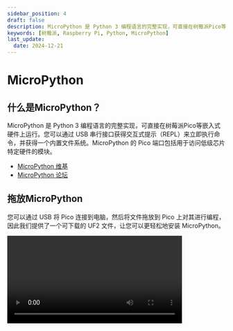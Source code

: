 ```yaml
---
sidebar_position: 4
draft: false
description: MicroPython 是 Python 3 编程语言的完整实现，可直接在树莓派Pico等嵌入式硬件上运行。您可以通过 USB 串行接口获得交互式提示（REPL）来立即执行命令，并获得一个内置文件系统。MicroPython 的 Pico 端口包括用于访问低级芯片特定硬件的模块。
keywords: [树莓派, Raspberry Pi, Python, MicroPython]
last_update: 
  date: 2024-12-21
---
```


# MicroPython

## 什么是MicroPython？
MicroPython 是 Python 3 编程语言的完整实现，可直接在树莓派Pico等嵌入式硬件上运行。您可以通过 USB 串行接口获得交互式提示（REPL）来立即执行命令，并获得一个内置文件系统。MicroPython 的 Pico 端口包括用于访问低级芯片特定硬件的模块。
- [MicroPython 维基](https://github.com/micropython/micropython/wiki)
- [MicroPython 论坛](https://forum.micropython.org/)

## 拖放MicroPython
您可以通过 USB 将 Pico 连接到电脑，然后将文件拖放到 Pico 上对其进行编程，因此我们提供了一个可下载的 UF2 文件，让您可以更轻松地安装 MicroPython。

<video controls src="/img/microcontrollers/micropython/MicroPython.webm" alt="MicroPython" width="80%" />

为你的电路板下载正确的 MicroPython UF2 文件：

* [Pico](https://micropython.org/download/rp2-pico/rp2-pico-latest.uf2)
* [Pico W](https://micropython.org/download/rp2-pico-w/rp2-pico-w-latest.uf2)
* [Pico 2](https://micropython.org/download/RPI_PICO2/RPI_PICO2-latest.uf2)
* [Pico 2 W](https://downloads.raspberrypi.com/micropython/mp_firmware_unofficial_latest.uf2)

有关使用 C/C++ 或 MicroPython 在 Raspberry Pi Pico W 系列设备上使用 Wi-Fi 和蓝牙的更多信息，请参阅 [使用 Raspberry Pi Pico W 系列连接到互联网](https://datasheets.raspberrypi.com/picow/connecting-to-the-internet-with-pico-w.pdf)。

有关 [支持的蓝牙协议和配置文件](https://github.com/bluekitchen/btstack#supported-protocols-and-profiles) 的更多信息，请参阅 Blue Kitchen [BTStack](https://github.com/bluekitchen/btstack) Github 代码库。

:::tip
[MicroPython 下载页面](https://micropython.org/download/) 上有其他基于 RP2040 和 RP2350 的板的 MicroPython 分发版。
:::

要对设备进行编程，请按照以下步骤操作：

1. 用 USB 电缆将 Pico 与电脑连接时，按住 BOOTSEL 按钮。当 Pico 显示为名为 RPI-RP2 的大容量存储设备时，松开 BOOTSEL 按钮。
2. 将 MicroPython UF2 文件拖放到 RPI-RP2 卷上。Pico 将重新启动。现在您正在运行 MicroPython。
3. 通过 USB 串口访问 REPL。

[《树莓派 Pico 系列 Python SDK》](https://datasheets.raspberrypi.com/pico/raspberry-pi-pico-python-sdk.pdf) 一书包含连接 Pico 并使用命令行和 [Thonny](https://thonny.org/) IDE 在 MicroPython 中编程的分步说明。

## 在哪里可以找到文档？
有关 RP2040 的 MicroPython 移植信息，请访问；

[树莓派Pico Python SDK](https://datasheets.raspberrypi.com/pico/raspberry-pi-pico-python-sdk.pdf)<br />
&emsp;&emsp;用于 RP2040 微控制器的 MicroPython 环境

[使用树莓派Pico W 连接互联网](https://datasheets.raspberrypi.com/picow/connecting-to-the-internet-with-pico-w.pdf)<br />
&emsp;&emsp;使用 C/C++ 或 MicroPython 让 树莓派 Pico W 上网

[RP2快速参考](https://docs.micropython.org/en/latest/rp2/quickref.html)<br />
&emsp;&emsp;有关 MicroPython RP2040 移植的官方文档

[RP2库](https://docs.micropython.org/en/latest/library/rp2.html)<br />
&emsp;&emsp;有关 MicroPython 中 rp2 模块的官方文档

## 我在哪个硬件上运行？

对于用 MicroPython 编写的软件，没有直接的方法可以通过查看硬件来确定它是运行在树莓派 Pico还是Pico W上。不过，您可以通过查看特定 MicroPython 固件中是否包含网络功能来间接判断：

```py
import network
if hasattr(network, "WLAN"):
   # 电路板具有 WLAN 功能
```
另外，您也可以使用 `sys` 模块检查 MicroPython 固件版本，以查看它是针对树莓派Pico还是Pico W编译的。
```py
>>> import sys
>>> sys.implementation
(name='micropython', version=(1, 19, 1), _machine='Raspberry Pi Pico W with RP2040', _mpy=4102)
```

如果 `Pico W` 字符串出现在 `sys.implement._machine` 中，则固件是为 Pico W 编译的。

<Normal />
